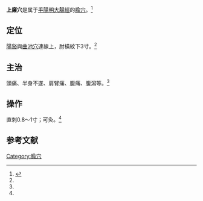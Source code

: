 {{medical}}
{{Infobox acupoint
|name = 上廉穴
|image = 
|imagesize = 
|caption =
|simplified = 上廉
|traditional = 上廉
|code = LI9
|pinyin = Shànglián
|meridian = 手陽明大腸經
|location = [[陽谿穴|陽谿]]與[[曲池穴|曲池穴]]連線上，肘橫紋下3寸
|treat = 頭痛、半身不遂、肩臂痛、腹痛、腹瀉等
|processing = 直刺0.8～1寸；可灸
|footnotes = 
}}
'''上廉穴'''是属于[[手陽明大腸經|手陽明大腸經]]的[[腧穴|腧穴]]。<ref name="针灸学">{{Cite book |title=针灸学 |url=https://archive.org/details/zhenjiuxue0000unse |author=孙国杰 主编 |publisher=[[上海科学技术出版社|上海科学技术出版社]] |year=1997 |pages= |isbn=7-5323-4102-X}}</ref>

==定位==
[[陽谿穴|陽谿]]與[[曲池穴|曲池穴]]連線上，肘橫紋下3寸。<ref name="针灸学"/>

==主治==
頭痛、半身不遂、肩臂痛、腹痛、腹瀉等。<ref name="针灸学"/>

==操作==
直刺0.8～1寸；可灸。<ref name="针灸学"/>

==参考文献==
{{reflist}}

{{经络}}
{{手陽明大腸經}}

{{DEFAULTSORT:S上}}
[[Category:腧穴|Category:腧穴]]